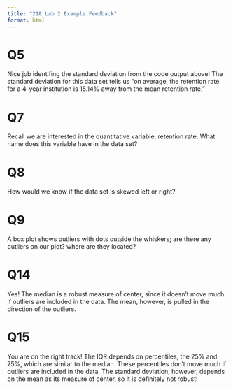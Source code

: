 ```yaml
---
title: "218 Lab 2 Example Feedback"
format: html
---
```


# Q5
Nice job identifing the standard deviation from the code output above! 
The standard deviation for this data set tells us "on average, the retention rate for a 4-year institution is 15.14% away from the mean retention rate."

# Q7
Recall we are interested in the quantitative variable, retention rate. What name does this variable have in the data set?

# Q8
How would we know if the data set is skewed left or right?

# Q9
A box plot shows outliers with dots outside the whiskers; are there any outliers on our plot? where are they located?

# Q14
Yes! The median is a robust measure of center, since it doesn't move much if outliers are included in the data. 
The mean, however, is pulled in the direction of the outliers. 

# Q15
You are on the right track! The IQR depends on percentiles, the 25% and 75%, which are similar to the median. These percentiles don't move much if outliers
are included in the data. The standard deviation, however, depends on the mean as its measure of center, so it is definitely not robust!
